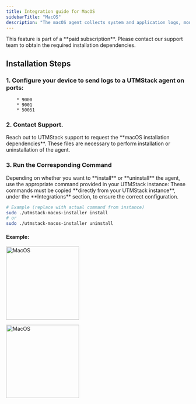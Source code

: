```yaml
---
title: Integration guide for MacOS
sidebarTitle: "MacOS"
description: "The macOS agent collects system and application logs, monitors activity, and communicates securely with the UTMStack master server or proxy. It also enables incident response actions."
---
```


<Note>
    This feature is part of a **paid subscription**. Please contact our support team to obtain the required installation dependencies.
</Note>

## Installation Steps


### 1. Configure your device to send logs to a UTMStack agent on ports:
        * 9000 
        * 9001
        * 50051

### 2. Contact Support.

<Note>
    Reach out to UTMStack support to request the **macOS installation dependencies**. These files are necessary to perform installation or uninstallation of the agent.
</Note>

### 3. Run the Corresponding Command

<Tip>
    Depending on whether you want to **install** or **uninstall** the agent, use the appropriate command provided in your UTMStack instance:
</Tip>

<Warning>
    These commands must be copied **directly from your UTMStack instance**, under the **Integrations** section, to ensure the correct configuration.
</Warning>

```bash
# Example (replace with actual command from instance)
sudo ./utmstack-macos-installer install
# or
sudo ./utmstack-macos-installer uninstall
```

#### Example: 

<img
  height="200"
  className="block rounded-xl"
  src="/images/integrations/macos/step1.png"
  alt="MacOS"
/>

<img
  height="200"
  className="block rounded-xl"
  src="/images/integrations/macos/step2.png"
  alt="MacOS"
/>

